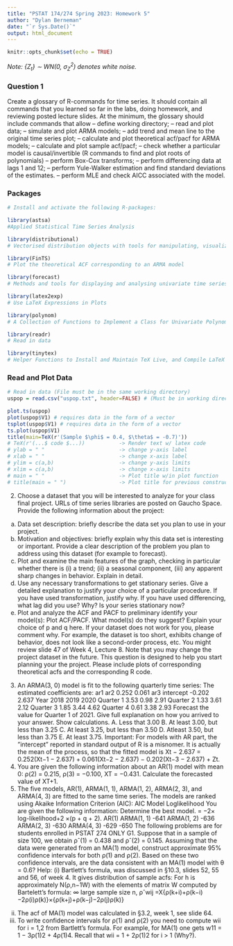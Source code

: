 ```yaml
---
title: "PSTAT 174/274 Spring 2023: Homework 5"
author: "Dylan Berneman"
date: "`r Sys.Date()`"
output: html_document
---
```


```r
knitr::opts_chunk$set(echo = TRUE)
```

*Note: {Z~t~} ∼ WN(0, σ~Z~^2^) denotes white noise.*

### Question 1
Create a glossary of R-commands for time series. It should contain all commands that you learned so far in the labs, doing homework, and reviewing posted lecture slides. At the minimum, the glossary should include commands that allow
  – define working directory;
  – read and plot data;
  – simulate and plot ARMA models;
  – add trend and mean line to the original time series plot;
  – calculate and plot theoretical acf/pacf for ARMA models;
  – calculate and plot sample acf/pacf;
  – check whether a particular model is causal/invertible (R commands to find and plot roots of polynomials) – perform Box-Cox transforms;
  – perform differencing data at lags 1 and 12;
  – perform Yule-Walker estimation and find standard deviations of the estimates.
  – perform MLE and check AICC associated with the model.\

### Packages
```r
# Install and activate the following R-packages:

library(astsa)
#Applied Statistical Time Series Analysis

library(distributional)
# Vectorised distribution objects with tools for manipulating, visualizing, and using probability distributions. Designed to allow model prediction outputs to return distributions rather than their parameters, allowing users to directly interact with predictive distributions in a data-oriented workflow. 

library(FinTS)
# Plot the theoretical ACF corresponding to an ARMA model

library(forecast) 
# Methods and tools for displaying and analysing univariate time series forecasts including exponential smoothing via state space models and automatic ARIMA modelling.

library(latex2exp)
# Use LaTeX Expressions in Plots

library(polynom)
# A Collection of Functions to Implement a Class for Univariate Polynomial Manipulations

library(readr)
# Read in data

library(tinytex)
# Helper Functions to Install and Maintain TeX Live, and Compile LaTeX Documents
```  

### Read and Plot Data
```r
# Read in data (File must be in the same working directory)
uspop = read.csv("uspop.txt", header=FALSE) # (Must be in working directory)

plot.ts(uspop)
plot(uspop$V1) # requires data in the form of a vector
tsplot(uspop$V1) # requires data in the form of a vector
ts.plot(uspop$V1)
title(main=TeX(r'(Sample $\phi$ = 0.4, $\theta$ = -0.7)'))
# TeX(r'(...$ code $...))           -> Render text w/ latex code
# ylab = " "                        -> change y-axis label
# xlab = " "                        -> change x-axis label
# ylim = c(a,b)                     -> change y-axis limits
# xlim = c(a,b)                     -> change x-axis limits
# main = " "                        -> Plot title w/in plot function
# title(main = " ")                 -> Plot title for previous constructed plot
```

  
  
2. Choose a dataset that you will be interested to analyze for your class final project. URLs of time series libraries are posted on Gaucho Space. Provide the following information about the project:
(a) Data set description: briefly describe the data set you plan to use in your project.
(b) Motivation and objectives: briefly explain why this data set is interesting or important. Provide a clear description of the problem you plan to address using this dataset (for example to forecast).
(c) Plot and examine the main features of the graph, checking in particular whether there is (i) a trend; (ii) a seasonal component, (iii) any apparent sharp changes in behavior. Explain in detail.
(d) Use any necessary transformations to get stationary series. Give a detailed explanation to justify your choice of a particular procedure. If you have used transformation, justify why. If you have used differencing, what lag did you use? Why? Is your series stationary now?
(e) Plot and analyze the ACF and PACF to preliminary identify your model(s): Plot ACF/PACF. What model(s) do they suggest? Explain your choice of p and q here.
If your dataset does not work for you, please comment why. For example, the dataset is too short, exhibits change of behavior, does not look like a second-order process, etc. You might review slide 47 of Week 4, Lecture 8.
Note that you may change the project dataset in the future. This question is designed to help you start planning your the project. Please include plots of corresponding theoretical acfs and the corresponding R code.
3. An ARMA(3, 0) model is fit to the following quarterly time series:
  The estimated coefficients are:
ar1 ar2 0.252 0.061
ar3 intercept -0.202 2.637
Year 2018 2019 2020
Quarter 1 3.53
0.98 2.91
Quarter 2 1.33
3.61 2.12
Quarter 3 1.85 3.44 4.62
Quarter 4 0.61 3.38 2.93
      Forecast the value for Quarter 1 of 2021. Give full explanation on how you arrived to your answer. Show calculations.
A. Less that 3.00 B. At least 3.00, but less than 3.25 C. At least 3.25, but less than 3.50 D. Atleast 3.50, but less than 3.75 E. At least 3.75.
Important: For models with AR part, the ”intercept” reported in standard output of R is a misnomer. It is actually the mean of the process, so that the fitted model is
Xt − 2.637 = 0.252(Xt−1 − 2.637) + 0.061(Xt−2 − 2.637) − 0.202(Xt−3 − 2.637) + Zt.
4. You are given the following information about an AR(1) model with mean 0: ρ(2) = 0.215, ρ(3) = −0.100, XT = −0.431. Calculate the forecasted value of XT+1.
5. The five models, AR(1), ARMA(1, 1), ARMA(1, 2), ARMA(2, 3), and ARMA(4, 3) are fitted to the same time series.
The models are ranked using Akaike Information Criterion (AIC): AIC
Model Loglikelihood
You are given the following information:
Determine the best model.
= −2× log-likelihood+2 ×(p + q + 2).
   AR(1)
ARMA(1, 1) -641
ARMA(1, 2) -636
ARMA(2, 3) -630
ARMA(4, 3) -629
-650
  The following problems are for students enrolled in PSTAT 274 ONLY
G1. Suppose that in a sample of size 100, we obtain ρˆ(1) = 0.438 and ρˆ(2) = 0.145. Assuming that the data were generated from an MA(1) model, construct approximate 95% confidence intervals for both ρ(1) and ρ(2). Based on these two confidence intervals, are the data consistent with an MA(1) model with θ = 0.6?
Help: (i) Bartlett’s formula, was discussed in §10.3, slides 52, 55 and 56, of week 4. It gives distribution of sample acfs: For
h
is approximately N(ρ,n−1W) with the elements of matrix W computed by Bartelett’s formula:
∞
large sample size n, ρˆwij =X{ρ(k+i)+ρ(k−i)−2ρ(i)ρ(k)}×{ρ(k+j)+ρ(k−j)−2ρ(j)ρ(k)}
(ii) The acf of MA(1) model was calculated in §3.2, week 1, see slide 64.
(iii) To write confidence intervals for ρ(1) and ρ(2) you need to compute wii for i = 1,2 from Bartlett’s formula. For example, for MA(1) one gets w11 = 1 − 3ρ(1)2 + 4ρ(1)4. Recall that wii = 1 + 2ρ(1)2 for i > 1 (Why?).